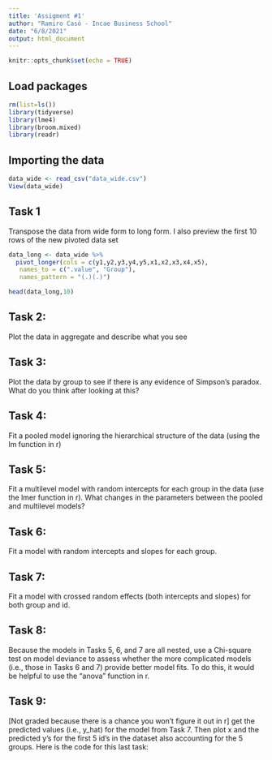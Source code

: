 ```yaml
---
title: 'Assigment #1'
author: "Ramiro Casó - Incae Business School"
date: "6/8/2021"
output: html_document
---
```


```r
knitr::opts_chunk$set(echo = TRUE)
```

## Load packages

```r
rm(list=ls())
library(tidyverse)
library(lme4)
library(broom.mixed)
library(readr)
```

## Importing the data 
```r
data_wide <- read_csv("data_wide.csv")
View(data_wide)
```
## Task 1 
Transpose the data from wide form to long form. I also preview the first 10 rows of the new pivoted data set

```r
data_long <- data_wide %>%
  pivot_longer(cols = c(y1,y2,y3,y4,y5,x1,x2,x3,x4,x5),
   names_to = c(".value", "Group"),
   names_pattern = "(.)(.)")

head(data_long,10)
```

## Task 2: 
Plot the data in aggregate and describe what you see 

## Task 3: 
Plot the data by group to see if there is any evidence of Simpson's paradox. What do you think after looking at this?

## Task 4: 
Fit a pooled model ignoring the hierarchical structure of the data (using the lm function in r)

## Task 5: 
Fit a multilevel model with random intercepts for each group in the data (use the lmer function in r). What changes in the parameters between the pooled and multilevel models?

## Task 6: 
Fit a model with random intercepts and slopes for each group. 

## Task 7: 
Fit a model with crossed random effects (both intercepts and slopes) for both group and id.

## Task 8: 
Because the models in Tasks 5, 6, and 7 are all nested, use a Chi-square test on model deviance to assess whether the more complicated models (i.e., those in Tasks 6 and 7) provide better model fits. To do this, it would be helpful to use the "anova" function in r.

## Task 9: 
[Not graded because there is a chance you won't figure it out in r] get the predicted values (i.e., y_hat) for the model from Task 7. Then plot x and the predicted y's for the first 5 id's in the dataset also accounting for the 5 groups. Here is the code for this last task:

